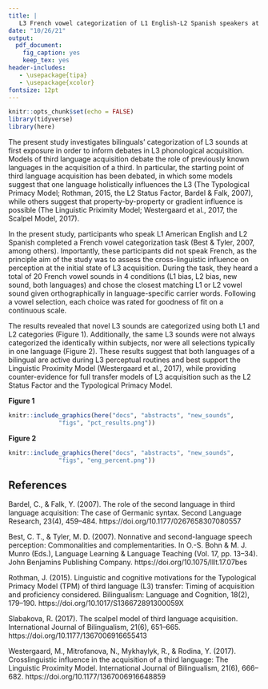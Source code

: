 ```yaml
---
title: |
   L3 French vowel categorization of L1 English-L2 Spanish speakers at absolute first exposure
date: "10/26/21"
output: 
  pdf_document: 
    fig_caption: yes
    keep_tex: yes
header-includes:
   - \usepackage{tipa}
   - \usepackage{xcolor}
fontsize: 12pt
---
```


```r
knitr::opts_chunk$set(echo = FALSE)
library(tidyverse)
library(here)
```

The present study investigates bilinguals' categorization of L3 sounds at first exposure in order to inform debates in L3 phonological acquisition.
Models of third language acquisition debate the role of previously known languages in the acquisition of a third. 
In particular, the starting point of third language acquisition has been debated, in which some models suggest that one language holistically influences the L3 (The Typological Primacy Model; Rothman, 2015, the L2 Status Factor, Bardel & Falk, 2007), while others suggest that property-by-property or gradient influence is possible (The Linguistic Priximity Model; Westergaard et al., 2017, the Scalpel Model, 2017). 

In the present study, participants who speak L1 American English and L2 Spanish completed a French vowel categorization task (Best & Tyler, 2007, among others).
Importantly, these participants did not speak French, as the principle aim of the study was to assess the cross-linguistic influence on perception at the initial state of L3 acquisition.
During the task, they heard a total of 20 French vowel sounds in 4 conditions (L1 bias, L2 bias, new sound, both languages) and chose the closest matching L1 or L2 vowel sound given orthographically in language-specific carrier words. 
Following a vowel selection, each choice was rated for goodness of fit on a continuous scale. 

The results revealed that novel L3 sounds are categorized using both L1 and L2 categories (Figure 1). 
Additionally, the same L3 sounds were not always categorized the identically within subjects, nor were all selections typically in one language (Figure 2). 
These results suggest that both languages of a bilingual are active during L3 perceptual routines and best support the Linguistic Proximity Model (Westergaard et al., 2017), while providing counter-evidence for full transfer models of L3 acquisition such as the L2 Status Factor and the Typological Primacy Model. 

\newpage

**Figure 1**
```r
knitr::include_graphics(here("docs", "abstracts", "new_sounds", 
              "figs", "pct_results.png"))
```

**Figure 2**
```r
knitr::include_graphics(here("docs", "abstracts", "new_sounds", 
              "figs", "eng_percent.png"))
```

## References
\begingroup
\setlength{\parindent}{-0.5in}
\setlength{\leftskip}{0.5in}
\phantom{.} 
\textcolor{white}{\\} 
\vspace{-0.5in}

Bardel, C., \& Falk, Y. (2007). The role of the second language in third language acquisition: The case of Germanic syntax. Second Language Research, 23(4), 459–484. https://doi.org/10.1177/0267658307080557

Best, C. T., \& Tyler, M. D. (2007). Nonnative and second-language speech perception: Commonalities and complementarities. In O.-S. Bohn \& M. J. Munro (Eds.), Language Learning \& Language Teaching (Vol. 17, pp. 13–34). John Benjamins Publishing Company. https://doi.org/10.1075/lllt.17.07bes

Rothman, J. (2015). Linguistic and cognitive motivations for the Typological Primacy Model (TPM) of third language (L3) transfer: Timing of acquisition and proficiency considered. Bilingualism: Language and Cognition, 18(2), 179–190. https://doi.org/10.1017/S136672891300059X

Slabakova, R. (2017). The scalpel model of third language acquisition. International Journal of Bilingualism, 21(6), 651–665. https://doi.org/10.1177/1367006916655413

Westergaard, M., Mitrofanova, N., Mykhaylyk, R., \& Rodina, Y. (2017). Crosslinguistic influence in the acquisition of a third language: The Linguistic Proximity Model. International Journal of Bilingualism, 21(6), 666–682. https://doi.org/10.1177/1367006916648859

\endgroup
